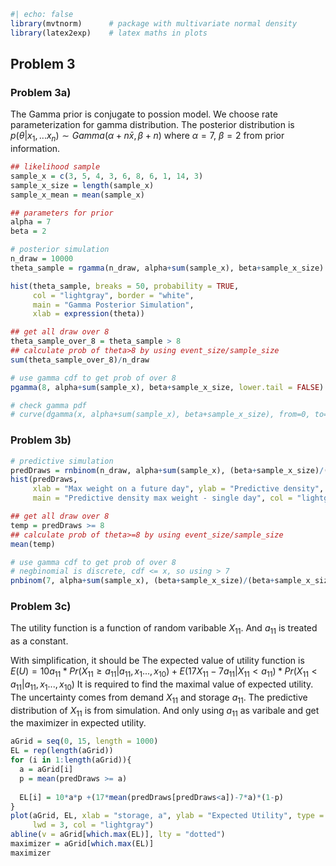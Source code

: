 ```r
#| echo: false
library(mvtnorm)      # package with multivariate normal density
library(latex2exp)    # latex maths in plots
```
## Problem 3
### Problem 3a)
The Gamma prior is conjugate to possion model. We choose rate parameterization for gamma distribution. The posterior distribution is $p(\theta|x_1,...x_n) \sim Gamma(\alpha+n\bar{x}, \beta+n)$ where $\alpha=7$, $\beta=2$ from prior information.

```r
## likelihood sample
sample_x = c(3, 5, 4, 3, 6, 8, 6, 1, 14, 3)
sample_x_size = length(sample_x)
sample_x_mean = mean(sample_x)

```

```r
## parameters for prior
alpha = 7
beta = 2

# posterior simulation
n_draw = 10000
theta_sample = rgamma(n_draw, alpha+sum(sample_x), beta+sample_x_size)

hist(theta_sample, breaks = 50, probability = TRUE,
     col = "lightgray", border = "white",
     main = "Gamma Posterior Simulation",
     xlab = expression(theta))

## get all draw over 8
theta_sample_over_8 = theta_sample > 8
## calculate prob of theta>8 by using event_size/sample_size
sum(theta_sample_over_8)/n_draw

# use gamma cdf to get prob of over 8
pgamma(8, alpha+sum(sample_x), beta+sample_x_size, lower.tail = FALSE)

# check gamma pdf
# curve(dgamma(x, alpha+sum(sample_x), beta+sample_x_size), from=0, to=9, ylab="gamma pdf")
```

### Problem 3b)
```r
# predictive simulation
predDraws = rnbinom(n_draw, alpha+sum(sample_x), (beta+sample_x_size)/(beta+sample_x_size+1))
hist(predDraws,
     xlab = "Max weight on a future day", ylab = "Predictive density", 
     main = "Predictive density max weight - single day", col = "lightgray", border = "white")

## get all draw over 8
temp = predDraws >= 8
## calculate prob of theta>=8 by using event_size/sample_size
mean(temp)

# use gamma cdf to get prob of over 8
# negbinomial is discrete, cdf <= x, so using > 7
pnbinom(7, alpha+sum(sample_x), (beta+sample_x_size)/(beta+sample_x_size+1), lower.tail = FALSE)
```

### Problem 3c)
The utility function is a function of random varibable $X_{11}$. And $a_{11}$ is treated as a constant.
\begin{equation} 
U = \begin{cases}
10a_{11} & \text{if} X_{11} \geq a_{11}, \\
10X_{11} - 7(a_{11}-X_{11}) & \text{if} X_{11} < a_{11}
\end{cases}
\end{equation}

With simplification, it should be
\begin{equation} 
U = \begin{cases}
10a_{11} & \text{if } X_{11} \geq a_{11}\\
17X_{11} - 7a_{11} & \text{if } X_{11} < a_{11}
\end{cases}
\end{equation}
The expected value of utility function is $E(U)=10a_{11}*Pr(X_{11} \geq a_{11}|a_{11},x_{1}...,x_{10}) +E(17X_{11}-7a_{11}|X_{11}<a_{11})*Pr(X_{11} < a_{11}|a_{11},x_{1}...,x_{10})$
It is required to find the maximal value of expected utility. The uncertainty comes from demand $X_{11}$ and storage $a_{11}$. The predictive distribution of $X_{11}$ is from simulation. And only using $a_{11}$ as varibale and get the maximizer in expected utility.
```r
aGrid = seq(0, 15, length = 1000)
EL = rep(length(aGrid))
for (i in 1:length(aGrid)){
  a = aGrid[i]
  p = mean(predDraws >= a)
  
  EL[i] = 10*a*p +(17*mean(predDraws[predDraws<a])-7*a)*(1-p)
}
plot(aGrid, EL, xlab = "storage, a", ylab = "Expected Utility", type = "l", 
     lwd = 3, col = "lightgray")
abline(v = aGrid[which.max(EL)], lty = "dotted")
maximizer = aGrid[which.max(EL)]
maximizer
```
